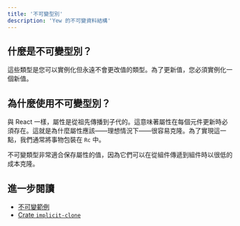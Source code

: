 ```yaml
---
title: '不可變型別'
description: 'Yew 的不可變資料結構'
---
```


## 什麼是不可變型別？

這些類型是您可以實例化但永遠不會更改值的類型。為了更新值，您必須實例化一個新值。

## 為什麼使用不可變型別？

與 React 一樣，屬性是從祖先傳播到子代的。這意味著屬性在每個元件更新時必須存在。這就是為什麼屬性應該——理想情況下——很容易克隆。為了實現這一點，我們通常將事物包裝在 `Rc` 中。

不可變類型非常適合保存屬性的值，因為它們可以在從組件傳遞到組件時以很低的成本克隆。

## 進一步閱讀

-   [不可變範例](https://github.com/yewstack/yew/tree/master/examples/immutable)
-   [Crate `implicit-clone`](https://docs.rs/implicit-clone/)